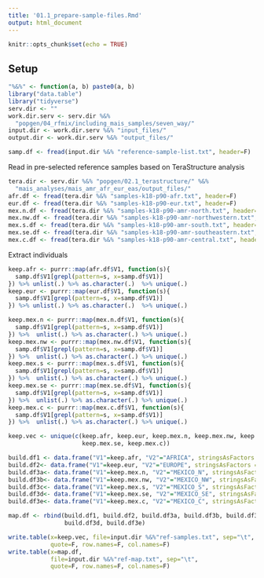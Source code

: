 ```yaml
---
title: '01.1_prepare-sample-files.Rmd'
output: html_document
---
```


```r
knitr::opts_chunk$set(echo = TRUE)
```

## Setup 

```r
"%&%" <- function(a, b) paste0(a, b)
library("data.table")
library("tidyverse")
serv.dir <- ""
work.dir.serv <- serv.dir %&% 
  "popgen/04_rfmix/including_mais_samples/seven_way/"
input.dir <- work.dir.serv %&% "input_files/"
output.dir <- work.dir.serv %&% "output_files/"
```

```r
samp.df <- fread(input.dir %&% "reference-sample-list.txt", header=F)
```

Read in pre-selected reference samples based on TeraStructure analysis 
```r
tera.dir <- serv.dir %&% "popgen/02.1_terastructure/" %&%
  "mais_analyses/mais_amr_afr_eur_eas/output_files/"
afr.df <- fread(tera.dir %&% "samples-k18-p90-afr.txt", header=F)
eur.df <- fread(tera.dir %&% "samples-k18-p90-eur.txt", header=F)
mex.n.df <- fread(tera.dir %&% "samples-k18-p90-amr-north.txt", header=F)
mex.nw.df <- fread(tera.dir %&% "samples-k18-p90-amr-northwestern.txt", header=F)
mex.s.df <- fread(tera.dir %&% "samples-k18-p90-amr-south.txt", header=F)
mex.se.df <- fread(tera.dir %&% "samples-k18-p90-amr-southeastern.txt", header=F)
mex.c.df <- fread(tera.dir %&% "samples-k18-p90-amr-central.txt", header=F)
```

Extract individuals 
```r
keep.afr <- purrr::map(afr.df$V1, function(s){
  samp.df$V1[grepl(pattern=s, x=samp.df$V1)]
}) %>% unlist(.) %>% as.character(.)  %>% unique(.) 
keep.eur <- purrr::map(eur.df$V1, function(s){
  samp.df$V1[grepl(pattern=s, x=samp.df$V1)]
}) %>% unlist(.) %>% as.character(.)  %>% unique(.) 

keep.mex.n <- purrr::map(mex.n.df$V1, function(s){
  samp.df$V1[grepl(pattern=s, x=samp.df$V1)]
}) %>%  unlist(.) %>% as.character(.) %>% unique(.) 
keep.mex.nw <- purrr::map(mex.nw.df$V1, function(s){
  samp.df$V1[grepl(pattern=s, x=samp.df$V1)]
}) %>%  unlist(.) %>% as.character(.) %>% unique(.) 
keep.mex.s <- purrr::map(mex.s.df$V1, function(s){
  samp.df$V1[grepl(pattern=s, x=samp.df$V1)]
}) %>%  unlist(.) %>% as.character(.) %>% unique(.) 
keep.mex.se <- purrr::map(mex.se.df$V1, function(s){
  samp.df$V1[grepl(pattern=s, x=samp.df$V1)]
}) %>%  unlist(.) %>% as.character(.) %>% unique(.) 
keep.mex.c <- purrr::map(mex.c.df$V1, function(s){
  samp.df$V1[grepl(pattern=s, x=samp.df$V1)]
}) %>%  unlist(.) %>% as.character(.) %>% unique(.) 

keep.vec <- unique(c(keep.afr, keep.eur, keep.mex.n, keep.mex.nw, keep.mex.s, 
                     keep.mex.se, keep.mex.c))

build.df1 <- data.frame("V1"=keep.afr, "V2"="AFRICA", stringsAsFactors = F)
build.df2<- data.frame("V1"=keep.eur, "V2"="EUROPE", stringsAsFactors = F)
build.df3a<- data.frame("V1"=keep.mex.n, "V2"="MEXICO_N", stringsAsFactors = F)
build.df3b<- data.frame("V1"=keep.mex.nw, "V2"="MEXICO_NW", stringsAsFactors = F)
build.df3c<- data.frame("V1"=keep.mex.s, "V2"="MEXICO_S", stringsAsFactors = F)
build.df3d<- data.frame("V1"=keep.mex.se, "V2"="MEXICO_SE", stringsAsFactors = F)
build.df3e<- data.frame("V1"=keep.mex.c, "V2"="MEXICO_C", stringsAsFactors = F)

map.df <- rbind(build.df1, build.df2, build.df3a, build.df3b, build.df3c, 
                build.df3d, build.df3e)
```

```r
write.table(x=keep.vec, file=input.dir %&%"ref-samples.txt", sep="\t", 
            quote=F, row.names=F, col.names=F)
write.table(x=map.df, 
            file=input.dir %&%"ref-map.txt", sep="\t", 
            quote=F, row.names=F, col.names=F)
```

